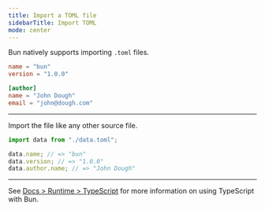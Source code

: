 ```yaml
---
title: Import a TOML file
sidebarTitle: Import TOML
mode: center
---
```


Bun natively supports importing `.toml` files.

```toml data.toml icon="file-code"
name = "bun"
version = "1.0.0"

[author]
name = "John Dough"
email = "john@dough.com"
```

---

Import the file like any other source file.

```ts data.ts icon="/icons/typescript.svg"
import data from "./data.toml";

data.name; // => "bun"
data.version; // => "1.0.0"
data.author.name; // => "John Dough"
```

---

See [Docs > Runtime > TypeScript](https://bun.com/docs/runtime/typescript) for more information on using TypeScript with Bun.
